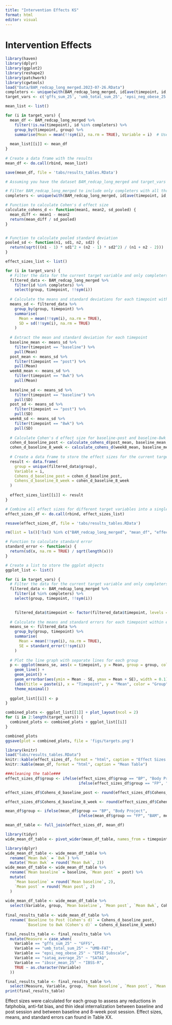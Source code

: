 ```yaml
---
title: "Intervention Effects KS"
format: html
editor: visual
---
```


# Intervention Effects

```r
library(haven)
library(dplyr)
library(ggplot2)
library(reshape2)
library(patchwork)
library(cgwtools)
load("Data/BAM_redcap_long_merged.2023-07-26.RData")
completers <- unique(with(BAM_redcap_long_merged, id[ave(timepoint, id, FUN = function(x) length(unique(x))) == 3]))
target_vars <- c('gffs_sum_25', 'umb_total_sum_25', 'epsi_neg_obese_25', 'sataq_average_25', 'ibssr_mean_25')
```

```r

mean_list <- list()

for (i in target_vars) { 
  mean_df <- BAM_redcap_long_merged %>%
    filter(!is.na(timepoint), id %in% completers) %>%
    group_by(timepoint, group) %>%
    summarise(Mean = mean(!!sym(i), na.rm = TRUE), Variable = i)  # Use !!sym(i) to refer to the variable name dynamically
    
  mean_list[[i]] <- mean_df
}
  
# Create a data frame with the results
mean_df <- do.call(rbind, mean_list)

save(mean_df, file = 'tabs/results_tables.RData')


```

```r

# Assuming you have the dataset BAM_redcap_long_merged and target_vars defined as before

# Filter BAM_redcap_long_merged to include only completers with all three timepoints
completers <- unique(with(BAM_redcap_long_merged, id[ave(timepoint, id, FUN = function(x) length(unique(x))) == 3]))

# Function to calculate Cohen's d effect size
calculate_cohens_d <- function(mean1, mean2, sd_pooled) {
  mean_diff <- mean1 - mean2
  return(mean_diff / sd_pooled)
}


# Function to calculate pooled standard deviation
pooled_sd <- function(n1, sd1, n2, sd2) {
  return(sqrt(((n1 - 1) * sd1^2 + (n2 - 1) * sd2^2) / (n1 + n2 - 2)))
}

effect_sizes_list <- list()

for (i in target_vars) {
  # Filter the data for the current target variable and only completers
  filtered_data <- BAM_redcap_long_merged %>%
    filter(id %in% completers) %>%
    select(group, timepoint, !!sym(i))
  
  # Calculate the means and standard deviations for each timepoint within each group
  means_sd <- filtered_data %>%
    group_by(group, timepoint) %>%
    summarise(
      Mean = mean(!!sym(i), na.rm = TRUE),
      SD = sd(!!sym(i), na.rm = TRUE)
    )
  
  # Extract the mean and standard deviation for each timepoint
  baseline_mean <- means_sd %>%
    filter(timepoint == "baseline") %>%
    pull(Mean)
  post_mean <- means_sd %>%
    filter(timepoint == "post") %>%
    pull(Mean)
  week8_mean <- means_sd %>%
    filter(timepoint == "8wk") %>%
    pull(Mean)
  
  baseline_sd <- means_sd %>%
    filter(timepoint == "baseline") %>%
    pull(SD)
  post_sd <- means_sd %>%
    filter(timepoint == "post") %>%
    pull(SD)
  week8_sd <- means_sd %>%
    filter(timepoint == "8wk") %>%
    pull(SD)
  
  # Calculate Cohen's d effect size for baseline-post and baseline-8wk comparisons within each group
  cohen_d_baseline_post <- calculate_cohens_d(post_mean, baseline_mean, pooled_sd(nrow(filtered_data %>% filter(timepoint == "post")), post_sd, nrow(filtered_data %>% filter(timepoint == "baseline")), baseline_sd))
  cohen_d_baseline_8_week <- calculate_cohens_d(week8_mean, baseline_mean, pooled_sd(nrow(filtered_data %>% filter(timepoint == "8wk")), week8_sd, nrow(filtered_data %>% filter(timepoint == "baseline")), baseline_sd))
  
  # Create a data frame to store the effect sizes for the current target variable
  result <- data.frame(
    group = unique(filtered_data$group),
    Variable = i,
    Cohens_d_baseline_post = cohen_d_baseline_post,
    Cohens_d_baseline_8_week = cohen_d_baseline_8_week
  )
  
  effect_sizes_list[[i]] <- result
}

# Combine all effect sizes for different target variables into a single data frame
effect_sizes_df <- do.call(rbind, effect_sizes_list)

resave(effect_sizes_df, file = 'tabs/results_tables.RData')

```

```r
rm(list = ls()[!ls() %in% c("BAM_redcap_long_merged", "mean_df", "effect_sizes_df", 'completers', 'target_vars')])
```

```r



# Function to calculate standard error
standard_error <- function(x) {
  return(sd(x, na.rm = TRUE) / sqrt(length(x)))
}

# Create a list to store the ggplot objects
ggplot_list <- list()

for (i in target_vars) {
  # Filter the data for the current target variable and only completers
  filtered_data <- BAM_redcap_long_merged %>%
    filter(id %in% completers) %>%
    select(group, timepoint, !!sym(i))

  
    filtered_data$timepoint <- factor(filtered_data$timepoint, levels = c("baseline", "post", "8wk"))
    
  # Calculate the means and standard errors for each timepoint within each group
  means_se <- filtered_data %>%
    group_by(group, timepoint) %>%
    summarise(
      Mean = mean(!!sym(i), na.rm = TRUE),
      SE = standard_error(!!sym(i))
    )
  
  # Plot the line graph with separate lines for each group
  p <- ggplot(means_se, aes(x = timepoint, y = Mean, group = group, color = group)) +
    geom_line() +
    geom_point() +
    geom_errorbar(aes(ymin = Mean - SE, ymax = Mean + SE), width = 0.1) +
    labs(title = paste(i), x = "Timepoint", y = "Mean", color = "Group") +
    theme_minimal()
  
  ggplot_list[[i]] <- p
}

combined_plots <- ggplot_list[[1]] + plot_layout(ncol = 2)
for (i in 2:length(target_vars)) {
  combined_plots <- combined_plots + ggplot_list[[i]]
}

combined_plots
ggsave(plot = combined_plots, file = 'figs/targets.png')
```

```r
library(knitr)
load("tabs/results_tables.RData")
knitr::kable(effect_sizes_df, format = "html", caption = "Effect Sizes Table")
knitr::kable(mean_df, format = "html", caption = "Mean Table")
```

```r
###cleaning the table###
effect_sizes_df$group <- ifelse(effect_sizes_df$group == "BP", "Body Project", 
                                ifelse(effect_sizes_df$group == "FP", "BAM", effect_sizes_df$group))

effect_sizes_df$Cohens_d_baseline_post <- round(effect_sizes_df$Cohens_d_baseline_post, 2)

effect_sizes_df$Cohens_d_baseline_8_week <- round(effect_sizes_df$Cohens_d_baseline_8_week, 2)

mean_df$group <- ifelse(mean_df$group == "BP", "Body Project", 
                                ifelse(mean_df$group == "FP", "BAM", mean_df$group))

mean_df_table <- full_join(effect_sizes_df, mean_df)

library(tidyr)
wide_mean_df_table <- pivot_wider(mean_df_table, names_from = timepoint, values_from = Mean)

library(dplyr)
wide_mean_df_table <- wide_mean_df_table %>%
  rename(`Mean 8wk` = `8wk`) %>%
  mutate(`Mean 8wk` = round(`Mean 8wk`, 2))
wide_mean_df_table <- wide_mean_df_table %>%
  rename(`Mean baseline` = baseline, `Mean post` = post) %>%
  mutate(
    `Mean baseline` = round(`Mean baseline`, 2),
    `Mean post` = round(`Mean post`, 2)
  )  
  
wide_mean_df_table <- wide_mean_df_table %>%
  select(Variable, group, `Mean baseline`, `Mean post`, `Mean 8wk`, Cohens_d_baseline_post, Cohens_d_baseline_8_week)
  
final_results_table <- wide_mean_df_table %>%
  rename(`Baseline to Post (Cohen's d)` = Cohens_d_baseline_post, 
         `Baseline to 8wk (Cohen's d)` = Cohens_d_baseline_8_week)

final_results_table <- final_results_table %>%
  mutate(Measure = case_when(
    Variable == "gffs_sum_25" ~ "GFFS",
    Variable == "umb_total_sum_25" ~ "UMB-FAT",
    Variable == "epsi_neg_obese_25" ~ "EPSI Subscale",
    Variable == "sataq_average_25" ~ "SATAQ",
    Variable == "ibssr_mean_25" ~ "IBSS-R",
    TRUE ~ as.character(Variable)
  ))

final_results_table <- final_results_table %>%
  select(Measure, Variable, group, `Mean baseline`, `Mean post`, `Mean 8wk`, `Baseline to Post (Cohen's d)`,`Baseline to 8wk (Cohen's d)`)
print(final_results_table)
```

Effect sizes were calculated for each group to assess any reductions in fatphobia, anti-fat bias, and thin ideal internalization between baseline and post session and between baseline and 8-week post session. Effect sizes, means, and standard errors can found in Table XX.
